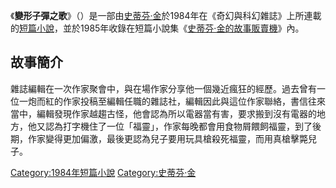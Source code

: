 {{infobox Book |
| name            =
變形子彈之歌|  title_orig    = '''''The Ballad of the Flexible Bullet'''''
|image =
|   image_caption =
| author        = [[史蒂芬·金|史蒂芬·金]]
| country         = {{USA}}
| language        = [[英文|英文]]
| series          =
|  genre         = [[短篇小說|短篇小說]]
|   release_date  = 1984年
}}
《'''變形子彈之歌'''》（{{lang-en|''The Ballad of the Flexible Bullet''}}）是一部由[[史蒂芬·金|史蒂芬·金]]於1984年在《奇幻與科幻雜誌》上所連載的[[短篇小說|短篇小說]]，並於1985年收錄在短篇小說集《[[史蒂芬·金的故事販賣機|史蒂芬·金的故事販賣機]]》內。

==故事簡介==
雜誌編輯在一次作家聚會中，與在場作家分享他一個幾近瘋狂的經歷。過去曾有一位一炮而紅的作家投稿至編輯任職的雜誌社，編輯因此與這位作家聯絡，書信往來當中，編輯發現作家越趨古怪，他會認為所以電器當有害，要求搬到沒有電器的地方，他又認為打字機住了一位「福靈」，作家每晚都會用食物屑餵飼福靈，到了後期，作家變得更加偏激，最後更認為兒子要用玩具槍殺死福靈，而用真槍擊斃兒子。

{{史蒂芬·金的故事販賣機}}
{{史蒂芬·金}}
{{小說小作品}}

[[Category:1984年短篇小說|Category:1984年短篇小說]]
[[Category:史蒂芬·金|Category:史蒂芬·金]]